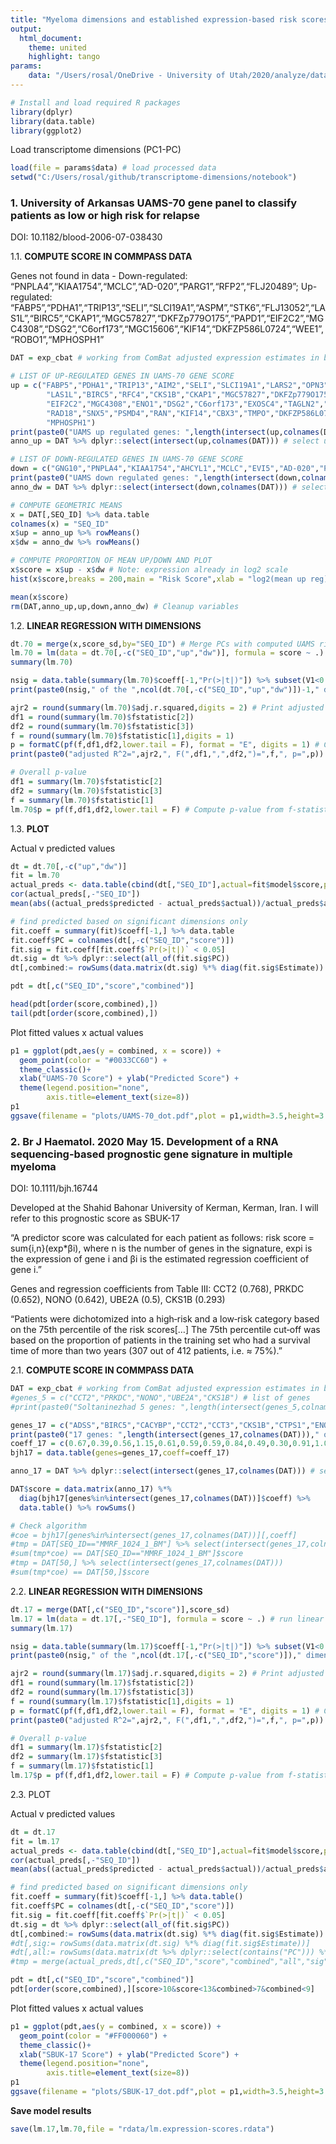 ---
title: "Myeloma dimensions and established expression-based risk scores"
output:
  html_document:
    theme: united
    highlight: tango
params:
    data: "/Users/rosal/OneDrive - University of Utah/2020/analyze/data/transcriptome-dimensions/analysis/20200802_pipe_out.rdata"
---

```{r load_packages, message=F, include=F}
# Install and load required R packages
library(dplyr)
library(data.table)
library(ggplot2)
```

Load transcriptome dimensions (PC1-PC)
```{r}
load(file = params$data) # load processed data
setwd("C:/Users/rosal/github/transcriptome-dimensions/notebook")
```

### 1. University of Arkansas UAMS-70 gene panel to classify patients as low or high risk for relapse
DOI: 10.1182/blood-2006-07-038430

1.1. **COMPUTE SCORE IN COMMPASS DATA**

Genes not found in data - 
Down-regulated: "PNPLA4","KIAA1754","MCLC","AD-020","PARG1","RFP2","FLJ20489";
Up-regulated: "FABP5","PDHA1","TRIP13","SELI","SLCI19A1","ASPM","STK6","FLJ13052","LAS1L","BIRC5","CKAP1","MGC57827","DKFZp779O175","PAPD1","EIF2C2","MGC4308","DSG2","C6orf173","MGC15606","KIF14","DKFZP586L0724","WEE1","ROBO1","MPHOSPH1"
```{r}
DAT = exp_cbat # working from ComBat adjusted expression estimates in baseline samples

# LIST OF UP-REGULATED GENES IN UAMS-70 GENE SCORE
up = c("FABP5","PDHA1","TRIP13","AIM2","SELI","SLCI19A1","LARS2","OPN3","ASPM","CCT2","UBE2I","STK6","FLJ13052",
        "LAS1L","BIRC5","RFC4","CKS1B","CKAP1","MGC57827","DKFZp779O175","PFN1","ILF3","IFI16","TBRG4","PAPD1",
        "EIF2C2","MGC4308","ENO1","DSG2","C6orf173","EXOSC4","TAGLN2","RUVBL1","ALDOA","CPSF3","MGC15606","LGALS1",
        "RAD18","SNX5","PSMD4","RAN","KIF14","CBX3","TMPO","DKFZP586L0724","WEE1","ROBO1","TCOF1","YWHAZ",
        "MPHOSPH1")
print(paste0("UAMS up regulated genes: ",length(intersect(up,colnames(DAT)))," of ",length(up)," genes in dataset"))
anno_up = DAT %>% dplyr::select(intersect(up,colnames(DAT))) # select up regulated genes in data

# LIST OF DOWN-REGULATED GENES IN UAMS-70 GENE SCORE
down = c("GNG10","PNPLA4","KIAA1754","AHCYL1","MCLC","EVI5","AD-020","PARG1","CTBS","UBE2R2","FUCA1","RFP2","FLJ20489","LTBP1","TRIM33")
print(paste0("UAMS down regulated genes: ",length(intersect(down,colnames(DAT)))," of ",length(down)," genes in dataset"))
anno_dw = DAT %>% dplyr::select(intersect(down,colnames(DAT))) # select up regulated genes in data

# COMPUTE GEOMETRIC MEANS
x = DAT[,SEQ_ID] %>% data.table
colnames(x) = "SEQ_ID"
x$up = anno_up %>% rowMeans()
x$dw = anno_dw %>% rowMeans()

# COMPUTE PROPORTION OF MEAN UP/DOWN AND PLOT
x$score = x$up - x$dw # Note: expression already in log2 scale
hist(x$score,breaks = 200,main = "Risk Score",xlab = "log2(mean up reg) - log2(mean down reg)")

mean(x$score)
rm(DAT,anno_up,up,down,anno_dw) # Cleanup variables
```

1.2. **LINEAR REGRESSION WITH DIMENSIONS**
```{r}
dt.70 = merge(x,score_sd,by="SEQ_ID") # Merge PCs with computed UAMS risk score
lm.70 = lm(data = dt.70[,-c("SEQ_ID","up","dw")], formula = score ~ .) # run linear regression with UAMS risk score as dependent variable
summary(lm.70)

nsig = data.table(summary(lm.70)$coeff[-1,"Pr(>|t|)"]) %>% subset(V1<0.05) %>% nrow() # Count sig dimensions in model
print(paste0(nsig," of the ",ncol(dt.70[,-c("SEQ_ID","up","dw")])-1," dimensions were significat at p < 0.05 in the combined model"))

ajr2 = round(summary(lm.70)$adj.r.squared,digits = 2) # Print adjusted R^2
df1 = round(summary(lm.70)$fstatistic[2])
df2 = round(summary(lm.70)$fstatistic[3])
f = round(summary(lm.70)$fstatistic[1],digits = 1)
p = formatC(pf(f,df1,df2,lower.tail = F), format = "E", digits = 1) # Compute p-value from f-statistic
print(paste0("adjusted R^2=",ajr2,", F(",df1,",",df2,")=",f,", p=",p))

# Overall p-value
df1 = summary(lm.70)$fstatistic[2]
df2 = summary(lm.70)$fstatistic[3]
f = summary(lm.70)$fstatistic[1]
lm.70$p = pf(f,df1,df2,lower.tail = F) # Compute p-value from f-statistic
```

1.3. **PLOT**

Actual v predicted values
```{r}
dt = dt.70[,-c("up","dw")]
fit = lm.70
actual_preds <- data.table(cbind(dt[,"SEQ_ID"],actual=fit$model$score,predicted=fit$fitted.values))
cor(actual_preds[,-"SEQ_ID"])
mean(abs((actual_preds$predicted - actual_preds$actual))/actual_preds$actual) # mean absolute percentage error

# find predicted based on significant dimensions only
fit.coeff = summary(fit)$coeff[-1,] %>% data.table
fit.coeff$PC = colnames(dt[,-c("SEQ_ID","score")])
fit.sig = fit.coeff[fit.coeff$`Pr(>|t|)` < 0.05]
dt.sig = dt %>% dplyr::select(all_of(fit.sig$PC))
dt[,combined:= rowSums(data.matrix(dt.sig) %*% diag(fit.sig$Estimate)) + summary(fit)$coeff[1,1]]

pdt = dt[,c("SEQ_ID","score","combined")]

head(pdt[order(score,combined),])
tail(pdt[order(score,combined),])
```
Plot fitted values x actual values
```{r}
p1 = ggplot(pdt,aes(y = combined, x = score)) +
  geom_point(color = "#0033CC60") +
  theme_classic()+
  xlab("UAMS-70 Score") + ylab("Predicted Score") +
  theme(legend.position="none",
        axis.title=element_text(size=8))
p1
ggsave(filename = "plots/UAMS-70_dot.pdf",plot = p1,width=3.5,height=3.5)
```

### 2. Br J Haematol. 2020 May 15. Development of a RNA sequencing-based prognostic gene signature in multiple myeloma
DOI: 10.1111/bjh.16744

Developed at the Shahid Bahonar University of Kerman, Kerman, Iran. I will refer to this prognostic score as SBUK-17

"A predictor score was calculated for each patient as follows: risk score = sum{i,n}(exp*βi), where n is the number of genes in the signature, expi is the expression of gene i and βi is the estimated regression coefficient of gene i."

Genes and regression coefficients from Table III: CCT2 (0.768), PRKDC (0.652), NONO (0.642), UBE2A (0.5), CKS1B (0.293)

"Patients were dichotomized into a high‐risk and a low‐risk category based on the 75th percentile of the risk scores[...] The 75th percentile cut‐off was based on the proportion of patients in the training set who had a survival time of more than two years (307 out of 412 patients, i.e. ≈ 75%)."

2.1. **COMPUTE SCORE IN COMMPASS DATA**
```{r}
DAT = exp_cbat # working from ComBat adjusted expression estimates in baseline samples
#genes_5 = c("CCT2","PRKDC","NONO","UBE2A","CKS1B") # list of genes
#print(paste0("Soltaninezhad 5 genes: ",length(intersect(genes_5,colnames(DAT)))," of ",length(genes_5)," genes in dataset"))

genes_17 = c("ADSS","BIRC5","CACYBP","CCT2","CCT3","CKS1B","CTPS1","ENO1","GAPDH","KIAA0101","MSH6","NONO","PRKDC","RAN","SF3B4","TFB2M","UBE2A")
print(paste0("17 genes: ",length(intersect(genes_17,colnames(DAT)))," of ",length(genes_17)," genes in dataset"))
coeff_17 = c(0.67,0.39,0.56,1.15,0.61,0.59,0.59,0.84,0.49,0.30,0.91,1.03,1.04,0.65,1.01,0.83,0.66)
bjh17 = data.table(genes=genes_17,coeff=coeff_17)

anno_17 = DAT %>% dplyr::select(intersect(genes_17,colnames(DAT))) # select genes in data

DAT$score = data.matrix(anno_17) %*%
  diag(bjh17[genes%in%intersect(genes_17,colnames(DAT))]$coeff) %>%
  data.table() %>% rowSums()

# Check algorithm
#coe = bjh17[genes%in%intersect(genes_17,colnames(DAT))][,coeff]
#tmp = DAT[SEQ_ID=="MMRF_1024_1_BM"] %>% select(intersect(genes_17,colnames(DAT)))
#sum(tmp*coe) == DAT[SEQ_ID=="MMRF_1024_1_BM"]$score
#tmp = DAT[50,] %>% select(intersect(genes_17,colnames(DAT)))
#sum(tmp*coe) == DAT[50,]$score
```

2.2. **LINEAR REGRESSION WITH DIMENSIONS**
```{r}
dt.17 = merge(DAT[,c("SEQ_ID","score")],score_sd)
lm.17 = lm(data = dt.17[,-"SEQ_ID"], formula = score ~ .) # run linear regression with risk score as dependent variable
summary(lm.17)

nsig = data.table(summary(lm.17)$coeff[-1,"Pr(>|t|)"]) %>% subset(V1<0.05) %>% nrow() # Count sig dimensions in model
print(paste0(nsig," of the ",ncol(dt.17[,-c("SEQ_ID","score")])," dimensions were significat at p < 0.05 in the combined model"))

ajr2 = round(summary(lm.17)$adj.r.squared,digits = 2) # Print adjusted R^2
df1 = round(summary(lm.17)$fstatistic[2])
df2 = round(summary(lm.17)$fstatistic[3])
f = round(summary(lm.17)$fstatistic[1],digits = 1)
p = formatC(pf(f,df1,df2,lower.tail = F), format = "E", digits = 1) # Compute p-value from f-statistic
print(paste0("adjusted R^2=",ajr2,", F(",df1,",",df2,")=",f,", p=",p))

# Overall p-value
df1 = summary(lm.17)$fstatistic[2]
df2 = summary(lm.17)$fstatistic[3]
f = summary(lm.17)$fstatistic[1]
lm.17$p = pf(f,df1,df2,lower.tail = F) # Compute p-value from f-statistic
```

2.3. PLOT

Actual v predicted values
```{r}
dt = dt.17
fit = lm.17
actual_preds <- data.table(cbind(dt[,"SEQ_ID"],actual=fit$model$score,predicted=fit$fitted.values))
cor(actual_preds[,-"SEQ_ID"])
mean(abs((actual_preds$predicted - actual_preds$actual))/actual_preds$actual) # mean absolute percentage error

# find predicted based on significant dimensions only
fit.coeff = summary(fit)$coeff[-1,] %>% data.table()
fit.coeff$PC = colnames(dt[,-c("SEQ_ID","score")])
fit.sig = fit.coeff[fit.coeff$`Pr(>|t|)` < 0.05]
dt.sig = dt %>% dplyr::select(all_of(fit.sig$PC))
dt[,combined:= rowSums(data.matrix(dt.sig) %*% diag(fit.sig$Estimate)) + summary(fit)$coeff[1,1]]
#dt[,sig:= rowSums(data.matrix(dt.sig) %*% diag(fit.sig$Estimate))]
#dt[,all:= rowSums(data.matrix(dt %>% dplyr::select(contains("PC"))) %*% diag(fit.coeff$Estimate)) + summary(fit)$coeff[1,1]]
#tmp = merge(actual_preds,dt[,c("SEQ_ID","score","combined","all","sig")],by="SEQ_ID")

pdt = dt[,c("SEQ_ID","score","combined")]
pdt[order(score,combined),][score>10&score<13&combined>7&combined<9]
```
Plot fitted values x actual values
```{r}
p1 = ggplot(pdt,aes(y = combined, x = score)) +
  geom_point(color = "#FF000060") +
  theme_classic()+
  xlab("SBUK-17 Score") + ylab("Predicted Score") +
  theme(legend.position="none",
        axis.title=element_text(size=8))
p1
ggsave(filename = "plots/SBUK-17_dot.pdf",plot = p1,width=3.5,height=3.5)
```


**Save model results**
```{r}
save(lm.17,lm.70,file = "rdata/lm.expression-scores.rdata")
```

